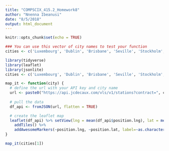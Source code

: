 ```yaml
---
title: "COMPSCIX_415.2_Homework8"
author: "Nnenna Ibeanusi"
date: "8/5/2018"
output: html_document
---
```


```r
knitr::opts_chunk$set(echo = TRUE)
```

```r
### You can use this vector of city names to test your function
cities <- c('Luxembourg', 'Dublin', 'Brisbane', 'Seville', 'Stockholm', 'Ljubljana')
```

```r
library(tidyverse)
library(leaflet)
library(jsonlite)
cities <- c('Luxembourg', 'Dublin', 'Brisbane', 'Seville', 'Stockholm', 'Ljubljana')

map_it <- function(city) {
  # define the url with your API key and city name
  url <- paste0("https://api.jcdecaux.com/vls/v1/stations?contract=", city, "&apiKey=27b3d42f52748a643acf2deb2eebfebdc1418fef")
  
  # pull the data
  df_api <- fromJSON(url, flatten = TRUE)

  # create the leaflet map
  leaflet(df_api) %>% setView(lng = mean(df_api$position.lng), lat = mean(df_api$position.lat), zoom = 14) %>% 
    addTiles() %>% 
    addAwesomeMarkers(~position.lng, ~position.lat, label=~as.character(available_bikes))
}

map_it(cities[1])
```


